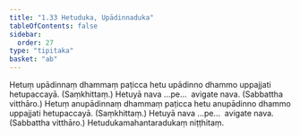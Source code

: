 ```yaml
---
title: "1.33 Hetuduka, Upādinnaduka"
tableOfContents: false
sidebar:
  order: 27
type: "tipitaka"
basket: "ab"
---
```



<DynamicBreadcrumb />

<Division number="57">

<Paragraph number="160">
Hetuṃ upādinnaṃ dhammaṃ paṭicca hetu upādinno dhammo uppajjati hetupaccayā. (Saṃkhittaṃ.)
</Paragraph>

<Paragraph number="161">
Hetuyā nava …pe…  avigate nava. (Sabbattha vitthāro.)
</Paragraph>

<Paragraph number="162">
Hetuṃ anupādinnaṃ dhammaṃ paṭicca hetu anupādinno dhammo uppajjati hetupaccayā. (Saṃkhittaṃ.)
</Paragraph>

<Paragraph number="163">
Hetuyā nava …pe…  avigate nava. (Sabbattha vitthāro.)

</Paragraph>
</Division>

<Paragraph number="164" type="center">
Hetudukamahantaradukaṃ niṭṭhitaṃ.
</Paragraph>